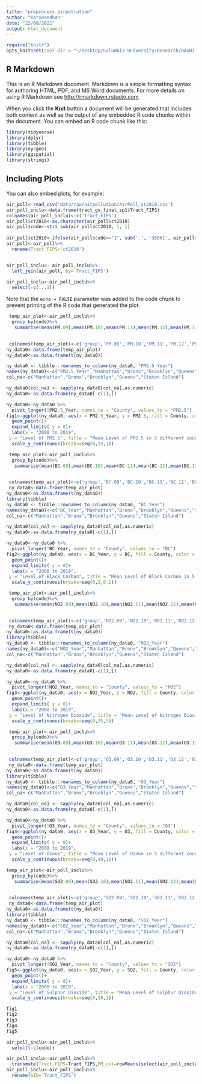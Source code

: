 ```yaml
---
title: "preprocess_airpollution"
author: "Karveandhan"
date: "22/08/2022"
output: html_document
---
```


```r
require("knitr")
opts_knit$set(root.dir = "~/Desktop/Columbia University/Research/DASHI Project/nvi_asthma/nvi_asthma")
```

## R Markdown

This is an R Markdown document. Markdown is a simple formatting syntax for authoring HTML, PDF, and MS Word documents. For more details on using R Markdown see <http://rmarkdown.rstudio.com>.

When you click the **Knit** button a document will be generated that includes both content as well as the output of any embedded R code chunks within the document. You can embed an R code chunk like this:

```r
library(tidyverse)
library(dplyr)
library(tibble)
library(nycgeo)
library(ggspatial)
library(stringi)
```

## Including Plots

You can also embed plots, for example:

```r
air_poll<-read_csv('data/raw/airpollution/AirPoll_ct2010.csv')
air_poll_inclu<-data.frame(tract_gs_final_sp1$Tract_FIPS)
colnames(air_poll_inclu)<-c('Tract_FIPS')
air_poll$ct2010<-as.character(air_poll$ct2010)
air_poll$code<-stri_sub(air_poll$ct2010, 1, 1)
 
air_poll$ct2010<-ifelse(air_poll$code=="1", sub('.', '36061', air_poll$ct2010), ifelse(air_poll$code=="2", sub('.', '36005', air_poll$ct2010), ifelse(air_poll$code=="3", sub('.', '36047', air_poll$ct2010), ifelse(air_poll$code=="4", sub('.', '36081', air_poll$ct2010), sub('.', '36085', air_poll$ct2010)))))
air_poll<-air_poll%>%
  rename(Tract_FIPS='ct2010')


air_poll_inclu<- air_poll_inclu%>%
  left_join(air_poll, by='Tract_FIPS')

air_poll_inclu<-air_poll_inclu%>%
  select(-c(...1))
```

Note that the `echo = FALSE` parameter was added to the code chunk to prevent printing of the R code that generated the plot.
```r
 temp_air_plot<-air_poll_inclu%>%
  group_by(code)%>%
   summarise(mean(PM.09),mean(PM.10),mean(PM.11),mean(PM.12),mean(PM.13),mean(PM.14),mean(PM.15),mean(PM.16),mean(PM.17),mean(PM.18),mean(PM.19))

 
 colnames(temp_air_plot)<-c('group','PM.09','PM.10','PM.11','PM.12','PM.13','PM.14','PM.15','PM.16','PM.17','PM.18','PM.19')
ny_data0<-data.frame(temp_air_plot)
ny_data0<-as.data.frame(t(ny_data0))

ny_data0 <- tibble::rownames_to_column(ny_data0, "PM2.5_Year")
names(ny_data0)<-c("PM2.5_Year","Manhattan","Bronx","Brooklyn","Queens","Staten Island")
col_na<-c("Manhattan","Bronx","Brooklyn","Queens","Staten Island")

ny_data0[col_na] <- sapply(ny_data0[col_na],as.numeric)
ny_data0<-as.data.frame(ny_data0[-c(1),])

ny_data0<-ny_data0 %>%
  pivot_longer(!PM2.5_Year, names_to = "County", values_to = "PM2.5")
fig1<-ggplot(ny_data0, aes(x = PM2.5_Year, y = PM2.5, fill = County, color = County))+
  geom_point()+
  expand_limits( y = 0)+
  labs(x = "2008 to 2019", 
 y = "Level of PM2.5", title = "Mean Level of PM2.5 in 5 different counties in New York for different years")+
  scale_y_continuous(breaks=seq(0,15,1))

```

```r
 temp_air_plot<-air_poll_inclu%>%
  group_by(code)%>%
   summarise(mean(BC.09),mean(BC.10),mean(BC.11),mean(BC.12),mean(BC.13),mean(BC.14),mean(BC.15),mean(BC.16),mean(BC.17),mean(BC.18),mean(BC.19))

 
 colnames(temp_air_plot)<-c('group','BC.09','BC.10','BC.11','BC.12','BC.13','BC.14','BC.15','BC.16','BC.17','BC.18','BC.19')
 ny_data0<-data.frame(temp_air_plot)
ny_data0<-as.data.frame(t(ny_data0))
library(tibble)
ny_data0 <- tibble::rownames_to_column(ny_data0, "BC_Year")
names(ny_data0)<-c("BC_Year","Manhattan","Bronx","Brooklyn","Queens","Staten Island")
col_na<-c("Manhattan","Bronx","Brooklyn","Queens","Staten Island")

ny_data0[col_na] <- sapply(ny_data0[col_na],as.numeric)
ny_data0<-as.data.frame(ny_data0[-c(1),])

ny_data0<-ny_data0 %>%
  pivot_longer(!BC_Year, names_to = "County", values_to = "BC")
fig2<-ggplot(ny_data0, aes(x = BC_Year, y = BC, fill = County, color = County))+
  geom_point()+
  expand_limits( y = 0)+
  labs(x = "2008 to 2019", 
 y = "Level of Black Carbon", title = "Mean Level of Black Carbon in 5 different counties in New York for different years")+
  scale_y_continuous(breaks=seq(0,2,0.2))

```


```r
 temp_air_plot<-air_poll_inclu%>%
  group_by(code)%>%
   summarise(mean(NO2.09),mean(NO2.10),mean(NO2.11),mean(NO2.12),mean(NO2.13),mean(NO2.14),mean(NO2.15),mean(NO2.16),mean(NO2.17),mean(NO2.18),mean(NO2.19))

 
 colnames(temp_air_plot)<-c('group','NO2.09','NO2.10','NO2.11','NO2.12','NO2.13','NO2.14','NO2.15','NO2.16','NO2.17','NO2.18','NO2.19')
 ny_data0<-data.frame(temp_air_plot)
ny_data0<-as.data.frame(t(ny_data0))
library(tibble)
ny_data0 <- tibble::rownames_to_column(ny_data0, "NO2_Year")
names(ny_data0)<-c("NO2_Year","Manhattan","Bronx","Brooklyn","Queens","Staten Island")
col_na<-c("Manhattan","Bronx","Brooklyn","Queens","Staten Island")

ny_data0[col_na] <- sapply(ny_data0[col_na],as.numeric)
ny_data0<-as.data.frame(ny_data0[-c(1),])

ny_data0<-ny_data0 %>%
  pivot_longer(!NO2_Year, names_to = "County", values_to = "NO2")
fig3<-ggplot(ny_data0, aes(x = NO2_Year, y = NO2, fill = County, color = County))+
  geom_point()+
  expand_limits( y = 0)+
  labs(x = "2008 to 2019", 
 y = "Level of Nitrogen Dioxide", title = "Mean Level of Nitrogen Dioxide in 5 different counties in New York for different years")+
  scale_y_continuous(breaks=seq(0,35,5))

```


```r
 temp_air_plot<-air_poll_inclu%>%
  group_by(code)%>%
   summarise(mean(O3.09),mean(O3.10),mean(O3.11),mean(O3.12),mean(O3.13),mean(O3.14),mean(O3.15),mean(O3.16),mean(O3.17),mean(O3.18),mean(O3.19))

 
 colnames(temp_air_plot)<-c('group','O3.09','O3.10','O3.11','O3.12','O3.13','O3.14','O3.15','O3.16','O3.17','O3.18','O3.19')
 ny_data0<-data.frame(temp_air_plot)
ny_data0<-as.data.frame(t(ny_data0))
library(tibble)
ny_data0 <- tibble::rownames_to_column(ny_data0, "O3_Year")
names(ny_data0)<-c("O3_Year","Manhattan","Bronx","Brooklyn","Queens","Staten Island")
col_na<-c("Manhattan","Bronx","Brooklyn","Queens","Staten Island")

ny_data0[col_na] <- sapply(ny_data0[col_na],as.numeric)
ny_data0<-as.data.frame(ny_data0[-c(1),])

ny_data0<-ny_data0 %>%
  pivot_longer(!O3_Year, names_to = "County", values_to = "O3")
fig4<-ggplot(ny_data0, aes(x = O3_Year, y = O3, fill = County, color = County))+
  geom_point()+
  expand_limits( y = 0)+
  labs(x = "2008 to 2019", 
 y = "Level of Ozone", title = "Mean Level of Ozone in 5 different counties in New York for different years")+
  scale_y_continuous(breaks=seq(0,40,10))


```

```r
temp_air_plot<-air_poll_inclu%>%
  group_by(code)%>%
   summarise(mean(SO2.09),mean(SO2.10),mean(SO2.11),mean(SO2.12),mean(SO2.13),mean(SO2.14),mean(SO2.15),mean(SO2.16))

 
 colnames(temp_air_plot)<-c('group','SO2.09','SO2.10','SO2.11','SO2.12','SO2.13','SO2.14','SO2.15','SO2.16')
 ny_data0<-data.frame(temp_air_plot)
ny_data0<-as.data.frame(t(ny_data0))
library(tibble)
ny_data0 <- tibble::rownames_to_column(ny_data0, "SO2_Year")
names(ny_data0)<-c("SO2_Year","Manhattan","Bronx","Brooklyn","Queens","Staten Island")
col_na<-c("Manhattan","Bronx","Brooklyn","Queens","Staten Island")

ny_data0[col_na] <- sapply(ny_data0[col_na],as.numeric)
ny_data0<-as.data.frame(ny_data0[-c(1),])

ny_data0<-ny_data0 %>%
  pivot_longer(!SO2_Year, names_to = "County", values_to = "SO2")
fig5<-ggplot(ny_data0, aes(x = SO2_Year, y = SO2, fill = County, color = County))+
  geom_point()+
  expand_limits( y = 0)+
  labs(x = "2008 to 2019", 
 y = "Level of Sulphur Dioxide", title = "Mean Level of Sulphur Dioxide in 5 different counties in New York for different years")+
  scale_y_continuous(breaks=seq(0,10,1))

```

```r
fig1
fig2
fig3
fig4
fig5

```
```r
air_poll_inclu<-air_poll_inclu%>%
  select(-c(code))

air_poll_inclu<-air_poll_inclu%>%
  transmute(Tract_FIPS=Tract_FIPS,PM_col=rowMeans(select(air_poll_inclu,c(PM.15, PM.16, PM.17, PM.18, PM.19))),BC_col=rowMeans(select(air_poll_inclu,c(BC.15, BC.16, BC.17, BC.18, BC.19))),NO2_col=rowMeans(select(air_poll_inclu,c(NO2.15, NO2.16, NO2.17, NO2.18, NO2.19))),O3_col=rowMeans(select(air_poll_inclu,c(O3.15, O3.16, O3.17, O3.18, O3.19))),SO2_col=rowMeans(select(air_poll_inclu,c(SO2.15,SO2.16))))
air_poll_inclu<-air_poll_inclu%>%
  rename(SID='Tract_FIPS')

```

